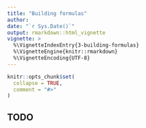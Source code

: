 ```yaml
---
title: "Building formulas"
author:
date: "`r Sys.Date()`"
output: rmarkdown::html_vignette
vignette: >
  %\VignetteIndexEntry{3-building-formulas}
  %\VignetteEngine{knitr::rmarkdown}
  %\VignetteEncoding{UTF-8}
---
```


```r
knitr::opts_chunk$set(
  collapse = TRUE,
  comment = "#>"
)
```

## TODO
